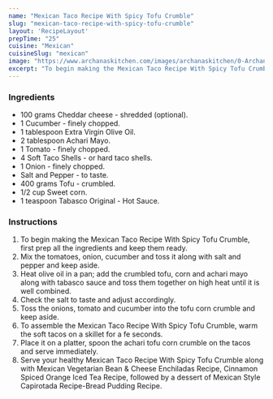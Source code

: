 ---
name: "Mexican Taco Recipe With Spicy Tofu Crumble"
slug: "mexican-taco-recipe-with-spicy-tofu-crumble"
layout: 'RecipeLayout'
prepTime: "25"
cuisine: "Mexican"
cuisineSlug: "mexican"
image: "https://www.archanaskitchen.com/images/archanaskitchen/0-Archanas-Kitchen-Recipes/2018/Mexican_Style_Taco_Spicy_Tofu_Crumble-1.jpg"
excerpt: "To begin making the Mexican Taco Recipe With Spicy Tofu Crumble, first prep all the ingredients and keep them ready"
---

### Ingredients

- 100 grams Cheddar cheese - shredded (optional).
- 1 Cucumber - finely chopped.
- 1 tablespoon Extra Virgin Olive Oil.
- 2 tablespoon Achari Mayo.
- 1 Tomato - finely chopped.
- 4 Soft Taco Shells - or hard taco shells.
- 1 Onion - finely chopped.
- Salt and Pepper - to taste.
- 400 grams Tofu - crumbled.
- 1/2 cup Sweet corn.
- 1 teaspoon Tabasco Original - Hot Sauce.

### Instructions

1. To begin making the Mexican Taco Recipe With Spicy Tofu Crumble, first prep all the ingredients and keep them ready.
1. Mix the tomatoes, onion, cucumber and toss it along with salt and pepper and keep aside.
1. Heat olive oil in a pan; add the crumbled tofu, corn and achari mayo along with tabasco sauce and toss them together on high heat until it is well combined.
1. Check the salt to taste and adjust accordingly.
1. Toss the onions, tomato and cucumber into the tofu corn crumble and keep aside.
1. To assemble the Mexican Taco Recipe With Spicy Tofu Crumble, warm the soft tacos on a skillet for a fe seconds.
1. Place it on a platter, spoon the achari tofu corn crumble on the tacos and serve immediately.
1. Serve your healthy Mexican Taco Recipe With Spicy Tofu Crumble along with Mexican Vegetarian Bean & Cheese Enchiladas Recipe, Cinnamon Spiced Orange Iced Tea Recipe, followed by a dessert of Mexican Style Capirotada Recipe-Bread Pudding Recipe.
